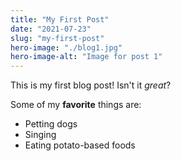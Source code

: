 ```yaml
---
title: "My First Post"
date: "2021-07-23"
slug: "my-first-post"
hero-image: "./blog1.jpg"
hero-image-alt: "Image for post 1"
---
```


This is my first blog post! Isn't it *great*?

Some of my **favorite** things are:

* Petting dogs
* Singing
* Eating potato-based foods